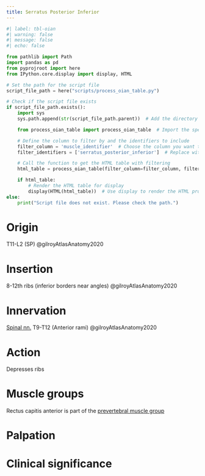 ```yaml
---
title: Serratus Posterior Inferior
---
```




```python
#| label: tbl-oian
#| warning: false
#| message: false
#| echo: false

from pathlib import Path
import pandas as pd
from pyprojroot import here
from IPython.core.display import display, HTML

# Set the path for the script file
script_file_path = here("scripts/process_oian_table.py")

# Check if the script file exists
if script_file_path.exists():
    import sys
    sys.path.append(str(script_file_path.parent))  # Add the directory of the script to the system path

    from process_oian_table import process_oian_table  # Import the specific function

    # Define the column to filter by and the identifiers to include
    filter_column = 'muscle_identifier'  # Choose the column you want to filter by
    filter_identifiers = ['serratus_posterior_inferior']  # Replace with actual identifiers you want to include

    # Call the function to get the HTML table with filtering
    html_table = process_oian_table(filter_column=filter_column, filter_identifiers=filter_identifiers)

    if html_table:
        # Render the HTML table for display
        display(HTML(html_table))  # Use display to render the HTML properly
else:
    print("Script file does not exist. Please check the path.")

```


# Origin {#origin}
T11-L2 (SP) @gilroyAtlasAnatomy2020

# Insertion {#insertion}
8-12th ribs (inferior borders near angles) @gilroyAtlasAnatomy2020

# Innervation {#innervation}
[Spinal nn.]({{< var ref-spinal-nerves.path >}}) T9-T12 (Anterior rami) @gilroyAtlasAnatomy2020

# Action {#action}

Depresses ribs

# Muscle groups
Rectus capitis anterior is part of the [prevertebral muscle group]({{< var ref-oians >}})


# Palpation


# Clinical significance